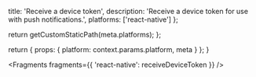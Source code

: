 
  title: 'Receive a device token',
  description: 'Receive a device token for use with push notifications.',
  platforms: ['react-native']
};

  return getCustomStaticPath(meta.platforms);
};

  return {
    props: {
      platform: context.params.platform,
      meta
    }
  };
}


<Fragments fragments={{ 'react-native': receiveDeviceToken }} />
